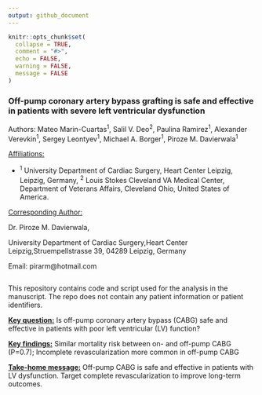 ```yaml
---
output: github_document
---
```


<!-- README.md is generated from README.Rmd. Please edit that file -->

```r
knitr::opts_chunk$set(
  collapse = TRUE,
  comment = "#>",
  echo = FALSE,
  warning = FALSE,
  message = FALSE
)
```

### Off-pump coronary artery bypass grafting is safe and effective in patients with severe left ventricular dysfunction

Authors: Mateo Marin-Cuartas^1^, Salil V. Deo^2^, Paulina Ramirez^1^, Alexander Verevkin^1^, Sergey Leontyev^1^, Michael A. Borger^1^, Piroze M. Davierwala^1^

<u>Affiliations:</u>


- ^1^ University Department of Cardiac Surgery, Heart Center Leipzig, Leipzig, Germany, ^2^ Louis Stokes Cleveland VA Medical Center, Department of Veterans Affairs, Cleveland Ohio, United States of America.

<u>Corresponding Author:</u>

Dr. Piroze M. Davierwala,

University Department of Cardiac Surgery,Heart Center Leipzig,Struempellstrasse 39,
04289 Leipzig, Germany

Email: pirarm@hotmail.com


```r


```



This repository contains code and script used for the analysis in the manuscript. The repo does not contain any patient information or patient identifiers.

<u>**Key question:**</u> Is off-pump coronary artery bypass (CABG) safe and effective in patients with poor left ventricular (LV) function?

<u>**Key findings:**</u> Similar mortality risk between on- and off-pump CABG (P=0.7); Incomplete revascularization more common in off-pump CABG

<u>**Take-home message:**</u> Off-pump CABG is safe and effective in patients with LV dysfunction. Target complete revascularization to improve long-term outcomes.
